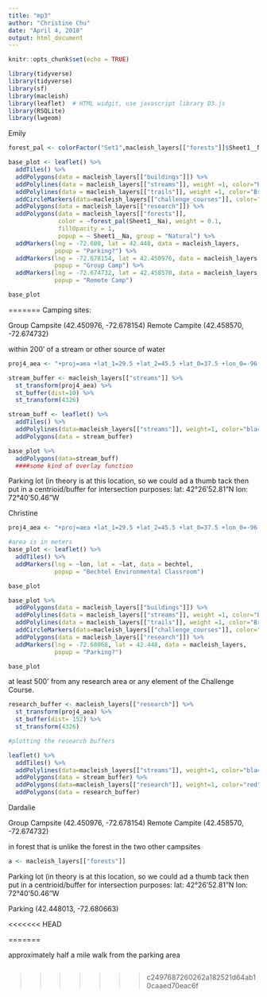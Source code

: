 ```yaml
---
title: "mp3"
author: "Christine Chu"
date: "April 4, 2018"
output: html_document
---
```


```r
knitr::opts_chunk$set(echo = TRUE)
```


```r
library(tidyverse)  
library(tidyverse)
library(sf)
library(macleish)
library(leaflet)  # HTML widgit, use javascript library D3.js
library(RSQLite)
library(lwgeom) 
```

Emily
```r
forest_pal <- colorFactor("Set1",macleish_layers[["forests"]]$Sheet1__Na)

base_plot <- leaflet() %>%
  addTiles() %>%
  addPolygons(data = macleish_layers[["buildings"]]) %>%
  addPolylines(data = macleish_layers[["streams"]], weight =1, color="Blue") %>%
  addPolylines(data = macleish_layers[["trails"]], weight =1, color="Brown") %>%
  addCircleMarkers(data=macleish_layers[["challenge_courses"]], color="Green", weight=.1) %>%
  addPolygons(data = macleish_layers[["research"]]) %>%
  addPolygons(data = macleish_layers[["forests"]], 
              color = ~forest_pal(Sheet1__Na), weight = 0.1, 
              fillOpacity = 1,
              popup = ~ Sheet1__Na, group = "Natural") %>%
  addMarkers(lng = -72.680, lat = 42.448, data = macleish_layers,
             popup = "Parking?") %>% 
  addMarkers(lng = -72.678154, lat = 42.450976, data = macleish_layers,
             popup = "Group Camp") %>% 
  addMarkers(lng = -72.674732, lat = 42.458570, data = macleish_layers,
             popup = "Remote Camp") 

base_plot 
```


 
=======
Camping sites:  

Group Campsite (42.450976, -72.678154)
Remote Campite (42.458570, -72.674732)



within 200’ of a stream or other source of water

```r
proj4_aea <- "+proj=aea +lat_1=29.5 +lat_2=45.5 +lat_0=37.5 +lon_0=-96 +x_0=0 +y_0=0 +ellps=GRS80 +datum=NAD83 +units=m +no_defs"

stream_buffer <- macleish_layers[["streams"]] %>%
  st_transform(proj4_aea) %>%
  st_buffer(dist=10) %>%
  st_transform(4326)

stream_buff <- leaflet() %>%
  addTiles() %>%
  addPolylines(data=macleish_layers[["streams"]], weight=1, color="black") %>%
  addPolygons(data = stream_buffer)
```




```r
base_plot %>%
  addPolygons(data=stream_buff)
  ####some kind of overlay function 
```



Parking lot (in theory is at this location, so we could ad a thumb tack then put in a centrioid/buffer for intersection purposes:
lat:   42°26'52.81"N
lon:  72°40'50.46"W




Christine
```r

proj4_aea <- "+proj=aea +lat_1=29.5 +lat_2=45.5 +lat_0=37.5 +lon_0=-96 +x_0=0 +y_0=0 +ellps=GRS80 +datum=NAD83 +units=m +no_defs"

#area is in meters
base_plot <- leaflet() %>%
  addTiles() %>%
  addMarkers(lng = ~lon, lat = ~lat, data = bechtel,
             popup = "Bechtel Environmental Classroom")

base_plot

base_plot %>%
  addPolygons(data = macleish_layers[["buildings"]]) %>%
  addPolylines(data = macleish_layers[["streams"]], weight =1, color="Blue") %>%
  addPolylines(data = macleish_layers[["trails"]], weight =1, color="Brown") %>%
  addCircleMarkers(data=macleish_layers[["challenge_courses"]], color="Green", weight=.1) %>% 
  addPolygons(data = macleish_layers[["research"]]) %>%
  addMarkers(lng = -72.68068, lat = 42.448, data = macleish_layers,
             popup = "Parking?")

base_plot 

```


at least 500’ from any research area or any element of the Challenge Course.
```r
research_buffer <- macleish_layers[["research"]] %>%
  st_transform(proj4_aea) %>%
  st_buffer(dist= 152) %>%
  st_transform(4326)

#plotting the research buffers 

leaflet() %>%
  addTiles() %>%
  addPolylines(data=macleish_layers[["streams"]], weight=1, color="black") %>%
  addPolygons(data = stream_buffer) %>%
  addPolygons(data=macleish_layers[["research"]], weight=1, color="red") %>%
  addPolygons(data = research_buffer)

```




Dardalie

Group Campsite (42.450976, -72.678154)
Remote Campite (42.458570, -72.674732)

in forest that is unlike the forest in the two other campsites
```r

a <- macleish_layers[["forests"]]

```


Parking lot (in theory is at this location, so we could ad a thumb tack then put in a centrioid/buffer for intersection purposes:
lat:   42°26'52.81"N
lon:  72°40'50.46"W

Parking (42.448013, -72.680663)

<<<<<<< HEAD
 
=======

approximately half a mile walk from the parking area
```r

```

>>>>>>> c2497687260262a182521d64ab10caaed70eac6f




















